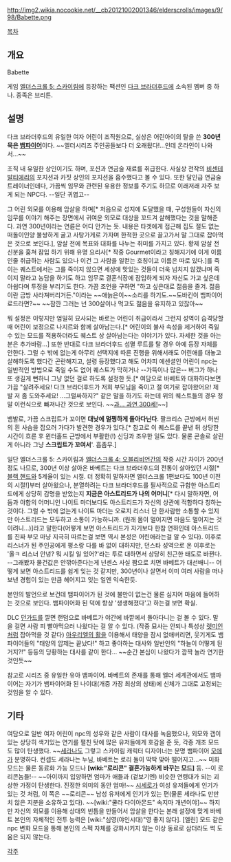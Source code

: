 http://img2.wikia.nocookie.net/__cb20121002001346/elderscrolls/images/9/98/Babette.png

[[목차]]

== 개요 ==
Babette

게임 [[엘더스크롤 5: 스카이림]]에 등장하는 팩션인 [[다크 브라더후드]]에 소속된 멤버 중 하나. 종족은 브리튼.

== 설명 ==
다크 브라더후드의 유일한 여자 어린이 조직원으로, 실상은 어린아이의 탈을 쓴 '''300년 묵은 [[뱀파이어]]'''이다. ~~엘더시리즈 주인공들보다 더 오래됬다!...인데 온라인이 나와서...~~

조직 내 유일한 상인이기도 하며, 포션과 연금술 재료를 취급한다. 사실상 전작의 [[비센테 발티에리]]의 포지션과 카짓 상인의 포지션을 흡수했다고 볼 수 있다. 또한 달인급 연금술 트레이너인데다, 가끔씩 임무와 관련된 유용한 정보를 주기도 하므로 이래저래 자주 보게 되는 NPC다. --일단 귀엽고--
 
그 어린 외모를 이용해 암살을 하며[* 처음으로 성지에 도달했을 때, 구성원들이 자신의 임무를 이야기 해주는 장면에서 귀여운 외모로 대상을 꼬드겨 살해했다는 것을 말해준다. 과연 300년이라는 연륜은 어디 안가는 듯. 내용은 타겟에게 접근해 집도 절도 없는 떠돌이인양 불쌍하게 굴고 사탕가게로 가자며 한적한 곳으로 끌고가서 말 그대로 잡아먹은 것으로 보인다.], 암살 전에 목표와 대화를 나누는 취미를 가지고 있다. 황제 암살 전 신분을 훔쳐 잠입 하기 위해 유명 요리사[* 작중 Gourmet이라고 칭해지기에 이게 이름인줄 취급하는 사람도 있으나 이건 그 사람을 일컫는 호칭이고 이름은 따로 있다.]를 죽이는 퀘스트에서는 그를 죽이지 않으면 세상에 맛있는 것들이 더욱 넘치지 않겠냐며 죽이지 말라고 농담을 하기도 하고 임무로 결혼식장에 잠입하게 되자 자신도 가고 싶은데 아쉽다며 투정을 부리기도 한다. 가끔 조언을 구하면 "하고 싶은대로 젊음을 즐겨. 젊음이란 금방 사라져버리거든."이라는 ~~애늙은이~~소리를 하기도.~~도바킨이 뱀파이어 로드라면?~~ ~~잠깐 그러는 넌 300살이나 먹고도 젊음을 유지하고 있잖아~~

뭐 설정은 이렇지만 엄밀히 묘사되는 바로는 어린이 취급이라서 그런지 성역이 습격당할 때 어린이 보정으로 나지르와 함께 살아남는다.[* 어린이의 불사 속성을 제거하여 죽일 수 있는 모드를 적용하더라도 퀘스트 상 살아남는다는 이야기가 있다. 자세한 것을 아는 분은 추가바람...] 또한 반대로 다크 브라더후드 섬멸 루트를 탈 경우 아예 등장 자체를 안한다. 그럴 수 밖에 없는게 아무리 선택지에 따른 진행을 위해서래도 어린애를 대놓고 살해하도록 했다간 곤란해지고, 설령 등장했다고 해도 어차피 에센셜인 어린이 npc는 일반적인 방법으로 죽일 수도 없어 퀘스트가 막히거나 --가뜩이나 많은-- 버그가 하나 또 생길게 뻔하니 그냥 없던 걸로 하도록 설정한 듯.[* 여담으로 바베트와 대화하다보면 가끔 "살려주세요! 다크 브라더후드가 저희 부모님을 죽이고 절 여기로 잡아왔어요! 제발 저 좀 도와주세요! ...그럴싸하지?" 같은 말을 하기도 하는데 위의 퀘스트들의 경우 정말 이런식으로 빠져나간 것으로 보인다. ~~[[리사리사|과... 과연 300세!]]~~]

뱀발로, 가끔 스크립트가 꼬이면 '''대낮에 멀쩡하게 돌아다닌다'''. 팔크리스 근방에서 허씬의 흰 사슴을 잡으러 가다가 발견한 경우가 있다.[* 참고로 이 퀘스트를 끝낸 뒤 상당한 시간이 흐른 후 윈터홀드 근방에서 부활한(!) 신딩과 조우한 일도 있다. 물론 콘솔로 살린게 아니라 그냥 '''스크립트가 꼬여서''''. 흠좀무.]

일단 엘더스크롤 5: 스카이림과 [[엘더스크롤 4: 오블리비언]]간의 작중 시간 차이가 200년 정도 나므로, 300년 이상 살아온 바베트는 다크 브라더후드의 전통이 살아있던 시절[* [[블랙 핸드]]와 5계율이 있는 시절. 더 정확히 말하자면 엘더스크롤 1편보다도 100년 이전의 시절!]부터 살아왔으나, 분열하려는 다크 브라더후드를 필사적으로 규합한 아스트리드에게 상당히 감명을 받았는지 '''지금은 아스트리드가 나의 어머니'''[* 다시 말하자면, 어둠과 야합의 어머니인 나이트 마더보다도 아스트리드가 자신의 상관에 적합하다 칭하는 것이다. 그럴 수 밖에 없는게 나이트 마더는 오로지 리스너 단 한사람만 소통할 수 있지만 아스트리드는 모두하고 소통이 가능하니까. (원래 몸이 멀어지면 마음도 멀어지는 것이려니...)]라고 말한다(어떻게 보면 아스트리드가 자기보다 한참 연하인데 아스트리드를 진짜 부모 마냥 지극히 따르는걸 보면 역시 본성은 어린애라는걸 알 수 있다). 이후로 리스너가 된 주인공에게 평소랑 다를 바 없이 대하지만, 던스타 성역으로 온 이후로는 '올ㅋ 리스너 안녕? 뭐 시킬 일 있어?'라는 투로 대하면서 상당히 친근한 태도로 바뀐다. --그래봤자 물건값은 안깎아준다는게 넌센스 사실 짬으로 치면 바베트가 대선배니-- 어떻게 보면 아스트리드를 쉽게 잊는 것 같지만, 300년이나 살면서 이미 여러 사람을 떠나보낸 경험이 있는 만큼 헤어지고 잊는 일엔 익숙한듯.

본인의 발언으로 보건데 뱀파이어가 된 것에 불만이 없는건 물론 심지어 마음에 들어하는 것으로 보인다. 뱀파이어화 된 덕에 항상 '생생해졌다'고 하는걸 보면 확실.

DLC [[던가드]]를 깔면 랜덤으로 바베트가 야간에 바깥에서 돌아다니는 걸 볼 수 있다. 말을 걸면 사람 피 빨아먹으러 나왔다는 걸 알 수 있다. (작중 묘사는 안되나 특성상 [[렛미인]]처럼 잡아먹을 것 같다) [[아우리엘의 활]]을 이용해서 태양을 잠시 없애버리면, 웃기게도 뱀파이어들의 "태양의 압제는 끝났다!" 하고 좋아하는 대사와 일반인의 "하늘이 어떻게 된거지?!" 등등의 당황하는 대사를 같이 한다... ~~순간 본심이 나왔다가 깜짝 놀라 연기한 것인듯~~

참고로 시리즈 중 유일한 유아 뱀파이어. 바베트의 존재를 통해 엘더 세계관에서도 뱀파이어는 자기가 뱀파이어화 된 나이대(개중 가장 최상의 상태)에 신체가 그대로 고정되는 것임을 알 수 있다.

== 기타 ==
여담으로 일반 여자 어린이 npc의 성우와 같은 사람이 대사를 녹음했으나, 외모와 갭이 있는 상당히 색기있는 연기를 펼친 탓에 많은 유저들에게 호감을 준 듯, 각종 개조 모드도 많이 탄생했다. ~~[[세라나]]도 그렇고 스카이림 캐릭터 디자이너는 분명 뱀파이어 [[모에]]가 분명하다. 컨셉도 세라나는 누님, 바베트는 로리 둘이 딱딱 맞아 떨어지고...~~ 미화 모드는 물론 동료화 가능 모드나 '''[wiki:"로리콘" 결혼가능하게 바꾸는 모드]''' 등. --이 로리콘놈들!-- ~~아이까지 입양하면 엄마가 애들과 (겉보기엔) 비슷한 연령대가 되는 괴상한 가정이 탄생한다. 진정한 의미의 동안 엄마!~~ [[시세로]]가 여성 유저들에게 인기가 있는 것 처럼, 이 쪽은 ~~로리콘~~ 남성 유저에게 인기가 있는 편(물론 세라나도 만만치 않은 지분을 소유하고 있다). ~~[wiki:"쿨라 다이아몬드" 속지마 개년이야]~~ 하지만 자신의 외모를 이용해 상대의 빈틈을 만들어서 암살을 한다는 본래 설정에 맞게 바베트 본인의 자체적인 전투 능력은 [wiki:"심영(야인시대)"영 좋지 않다]. [엘린] 모드 같은 npc 변화 모드을 통해 본인의 스펙 자체를 강화시키지 않는 이상 동료로 삼더라도 썩 도움은 되지 않는다.

[[각주]]
